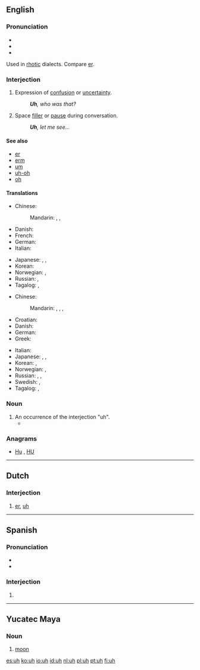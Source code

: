 {{also|ùh|ūh}}
==English==

===Pronunciation===
* {{audio|en-us-uh.ogg|Audio (US)}}
* {{IPA|/ʌː/}}
* {{rhymes|ʌ}}
Used in [[rhotic]] dialects. Compare [[er]].

===Interjection===
{{en-interj}}

# {{US}} Expression of [[confusion]] or [[uncertainty]].
#: '''''Uh''', who was that?''
# {{US}} Space [[filler]] or [[pause]] during conversation.
#: '''''Uh''', let me see...''
<!-- # Used with [[vibrator]] in your [[voice]] ?? -->

====See also====
* [[er]]
* [[erm]]
* [[um]]
* [[uh-oh]]
* [[oh]]

====Translations====
{{trans-top|expression of confusion or uncertainty}}
* Chinese:
*: Mandarin: {{t|zh|呃|tr=è, e|sc=Hani}}, {{t|zh|哼|tr=hēng|sc=Hani}}, {{t|zh|嗯|tr=ēn|sc=Hani}}
* Danish: {{t-|da|øh}}
* French: {{t|fr|euh}}
* German: {{t+|de|äh}}
* Italian: {{t-|it|uh}}
{{trans-mid}}
* Japanese: {{t|ja|あのう|tr=anō|sc=Jpan}}, {{t|ja|ええと|tr=ēto|sc=Jpan}}, {{t|ja|うーん|tr=ūn|sc=Jpan}}
* Korean: {{t|ko|저어|tr=jeoeo|sc=Kore}}
* Norwegian: {{t-|no|eh}}, {{t-|no|øh}}
* Russian: {{t|ru|гм|tr=gm, hm|sc=Cyrl}}, {{t|ru|хм|tr=xm|sc=Cyrl}} {{qualifier|the actual pronunciation may not be close to the spelling}}
* Tagalog: {{t-|tl|ah|xs=Tagalog}},  {{t-|tl|eh|xs=Tagalog}}
{{trans-bottom}}

{{trans-top|space filler or pause during conversation}}
* Chinese:
*: Mandarin: {{t|zh|那個|sc=Hani}}, {{t|zh|那个|tr=nàge, nèige |sc=Hani}}, {{t|zh|這個|sc=Hani}}, {{t|zh|这个|tr=zhège|sc=Hani}}
* Croatian: {{t|hr|ovaj}}
* Danish: {{t-|da|øh}}
* German: {{t+|de|äh}}
* Greek: {{t+|el|ε|tr=e}}
{{trans-mid}}
* Italian: {{t-|it|uh}}
* Japanese: {{t|ja|あのう|tr=anō|sc=Jpan}}, {{t|ja|ええと|tr=ēto|sc=Jpan}}, {{t|ja|うーん|tr=ūn|sc=Jpan}}
* Korean: {{t|ko|어|tr=eo|sc=Kore}}, {{t|ko|저어|tr=jeoeo|sc=Kore}}
* Norwegian: {{t-|no|eh}}, {{t-|no|øh}}
* Russian: {{t|ru|э-э-э|tr=e-e-e|sc=Cyrl}}, {{t|ru|э-э|tr=e-e|sc=Cyrl}}, {{t|ru|ну|tr=nu|sc=Cyrl}}
* Swedish: {{t-|sv|eh}}, {{t-|sv|öh}}
* Tagalog: {{t-|tl|ah|xs=Tagalog}},  {{t-|tl|eh|xs=Tagalog}}
{{trans-bottom}}

===Noun===
{{en-noun}}

# An occurrence of the interjection "uh".
#* {{quote-news|year=2007|date=August 24|author=William Grimes|title=Uh, Lead My Rips: No More Bloopers|work=New York Times|url=http://www.nytimes.com/2007/08/24/books/24book.html
|passage=Although Shakespeare refers to “hums and ha’s,” sifting through etiquette manuals and public-speaking guides turns up scant evidence of a prohibition against ums, ers and '''uhs''', which are profuse in the first recording of Thomas Edison ’s voice, in 1888. Mr. Erard, rather ingeniously, traces the prohibition on um and other speech flaws to the advent of radio in the early 1920s. }}

===Anagrams===
* [[Hu#English|Hu]] , [[HU#English|HU]]

----

==Dutch==

===Interjection===
{{head|nl|interjection}}

# [[er]], [[#English|uh]]

----

==Spanish==

===Pronunciation===
* {{IPA|/u/|/uː/|lang=es}}
* {{homophones|lang=es|u}}

===Interjection===
{{head|es|interjection}}

# {{non-gloss definition|Used to express [[disappointment]] or [[disdain]].}}

----

==Yucatec Maya==

===Noun===
{{yua-noun|?}}

# {{astronomy|lang=yua}} [[moon]]

[[es:uh]]
[[ko:uh]]
[[io:uh]]
[[id:uh]]
[[nl:uh]]
[[pl:uh]]
[[pt:uh]]
[[fi:uh]]